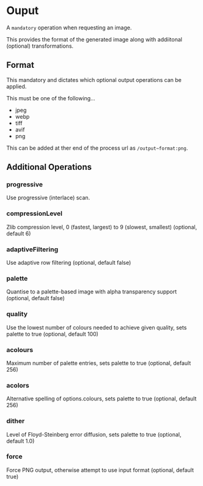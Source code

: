 # Ouput

A `mandatory` operation when requesting an image.

This provides the format of the generated image along with addiitonal (optional) transformations.

## Format

This mandatory and dictates which optional output operations can be applied.

This must be one of the following...

- jpeg
- webp
- tiff
- avif
- png

This can be added at ther end of the process url as `/output~format:png`.

## Additional Operations

### progressive

Use progressive (interlace) scan.

### compressionLevel

Zlib compression level, 0 (fastest, largest) to 9 (slowest, smallest) (optional, default 6)

### adaptiveFiltering

Use adaptive row filtering (optional, default false)

### palette

Quantise to a palette-based image with alpha transparency support (optional, default false)

### quality

Use the lowest number of colours needed to achieve given quality, sets palette to true (optional, default 100)

### acolours

Maximum number of palette entries, sets palette to true (optional, default 256)

### acolors

Alternative spelling of options.colours, sets palette to true (optional, default 256)

### dither

Level of Floyd-Steinberg error diffusion, sets palette to true (optional, default 1.0)

### force

Force PNG output, otherwise attempt to use input format (optional, default true)

